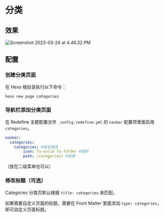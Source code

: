 # 分类

## 效果

![Screenshot 2023-03-24 at 4.46.32 PM](https://evan.beee.top/img/2023/03/24/6b8659b2c601fb0bf13c6914ef4b3c05.png)

## 配置


<Steps>

### 创建分类页面

在 Hexo 根目录执行以下命令：

```bash
hexo new page categories
```

### 导航栏添加分类页面

在 Redefine 主题配置文件 `_config.redefine.yml` 的 `navbar` 配置项里面启用 `categories`。

```yaml filename="_config.redefine.yml" {3-5}
navbar:
  categories:
    Categories: #取名随意
        icon: fa-solid fa-folder #图标
        path: /categories/ #链接
```

（放在二级菜单也可以）

### 修改标题（可选）

Categories 分类页默认根据 `title: categories` 来匹配。

如果需要自定义页面的标题，需要在 Front Matter 里面添加 `type: categories`，即可自定义页面标题。

</Steps>

